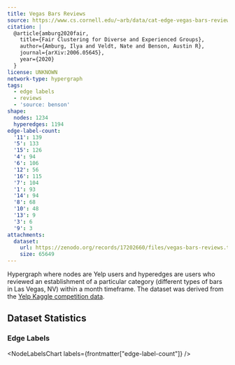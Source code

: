 ```yaml
---
title: Vegas Bars Reviews
source: https://www.cs.cornell.edu/~arb/data/cat-edge-vegas-bars-reviews/
citation: |
  @article{amburg2020fair,
    title={Fair Clustering for Diverse and Experienced Groups},
    author={Amburg, Ilya and Veldt, Nate and Benson, Austin R},
    journal={arXiv:2006.05645},
    year={2020}
  }
license: UNKNOWN
network-type: hypergraph
tags:
  - edge labels
  - reviews
  - 'source: benson'
shape:
  nodes: 1234
  hyperedges: 1194
edge-label-count:
  '11': 139
  '5': 133
  '15': 126
  '4': 94
  '6': 106
  '12': 56
  '16': 115
  '7': 104
  '1': 93
  '14': 94
  '8': 68
  '10': 48
  '13': 9
  '3': 6
  '9': 3
attachments:
  dataset:
    url: https://zenodo.org/records/17202660/files/vegas-bars-reviews.txt?download=1
    size: 65649
---
```



Hypergraph where nodes are Yelp users and hyperedges are users who reviewed an establishment of a particular category (different types of bars in Las Vegas, NV) within a month timeframe.
The dataset was derived from the [Yelp Kaggle competition data](https://www.kaggle.com/yelp-dataset/yelp-dataset).

## Dataset Statistics

<dl className="not-prose grid gap-5 sm:grid-cols-2">
  <Stat title="Nodes" value={formatNumber(frontmatter["shape"]["nodes"])} />
  <Stat title="Node Type" value="Yelp User" />
  <Stat
    title="Hyperedges"
    value={formatNumber(frontmatter["shape"]["hyperedges"])}
  />
  <Stat title="Hyperedge Type" value="Co-reviewed" />
</dl>

### Edge Labels

<NodeLabelsChart labels={frontmatter["edge-label-count"]} />
